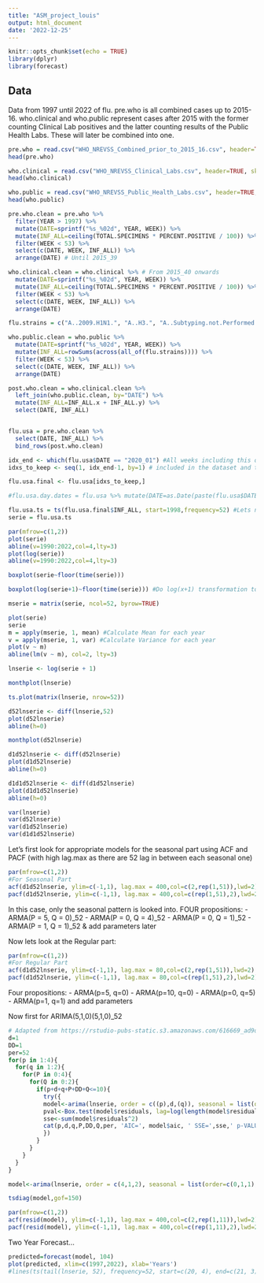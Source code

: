 ```yaml
---
title: "ASM_project_louis"
output: html_document
date: '2022-12-25'
---
```


```r
knitr::opts_chunk$set(echo = TRUE)
library(dplyr)
library(forecast)
```

## Data

Data from 1997 until 2022 of flu. 
pre.who is all combined cases up to 2015-16. who.clinical and who.public represent cases after 2015 with the former counting Clinical Lab positives and the latter counting results of the Public Health Labs. These will later be combined into one. 

```r
pre.who = read.csv("WHO_NREVSS_Combined_prior_to_2015_16.csv", header=TRUE, skip=1) 
head(pre.who)

who.clinical = read.csv("WHO_NREVSS_Clinical_Labs.csv", header=TRUE, skip=1)
head(who.clinical)

who.public = read.csv("WHO_NREVSS_Public_Health_Labs.csv", header=TRUE, skip=1)
head(who.public)
```


```r
pre.who.clean = pre.who %>%
  filter(YEAR > 1997) %>%
  mutate(DATE=sprintf("%s_%02d", YEAR, WEEK)) %>%
  mutate(INF_ALL=ceiling(TOTAL.SPECIMENS * PERCENT.POSITIVE / 100)) %>%
  filter(WEEK < 53) %>%
  select(c(DATE, WEEK, INF_ALL)) %>%
  arrange(DATE) # Until 2015_39

who.clinical.clean = who.clinical %>% # From 2015_40 onwards
  mutate(DATE=sprintf("%s_%02d", YEAR, WEEK)) %>% 
  mutate(INF_ALL=ceiling(TOTAL.SPECIMENS * PERCENT.POSITIVE / 100)) %>%
  filter(WEEK < 53) %>%
  select(c(DATE, WEEK, INF_ALL)) %>%
  arrange(DATE) 

flu.strains = c("A..2009.H1N1.", "A..H3.", "A..Subtyping.not.Performed.", "B", "BVic", "BYam", "H3N2v")

who.public.clean = who.public %>%
  mutate(DATE=sprintf("%s_%02d", YEAR, WEEK)) %>% 
  mutate(INF_ALL=rowSums(across(all_of(flu.strains)))) %>%
  filter(WEEK < 53) %>%
  select(c(DATE, WEEK, INF_ALL)) %>%
  arrange(DATE)

post.who.clean = who.clinical.clean %>%
  left_join(who.public.clean, by="DATE") %>%
  mutate(INF_ALL=INF_ALL.x + INF_ALL.y) %>%
  select(DATE, INF_ALL)


flu.usa = pre.who.clean %>%
  select(DATE, INF_ALL) %>%
  bind_rows(post.who.clean)

idx_end <- which(flu.usa$DATE == "2020_01") #All weeks including this one should be ommitted. This way COVID is not 
idxs_to_keep <- seq(1, idx_end-1, by=1) # included in the dataset and there are exactly 52 weeks per year. 

flu.usa.final <- flu.usa[idxs_to_keep,]

#flu.usa.day.dates = flu.usa %>% mutate(DATE=as.Date(paste(flu.usa$DATE,"1", sep = "_"), '%Y_%U_%w'))
```

```r
flu.usa.ts = ts(flu.usa.final$INF_ALL, start=1998,frequency=52) #Lets not include covid for first analysis
serie = flu.usa.ts
```

```r
par(mfrow=c(1,2))
plot(serie)
abline(v=1990:2022,col=4,lty=3)
plot(log(serie))
abline(v=1990:2022,col=4,lty=3)
```

```r
boxplot(serie~floor(time(serie)))
```

```r
boxplot(log(serie+1)~floor(time(serie))) #Do log(x+1) transformation to evade exploding log of zero values. 
```

```r
mserie = matrix(serie, ncol=52, byrow=TRUE)

plot(serie)
serie
m = apply(mserie, 1, mean) #Calculate Mean for each year
v = apply(mserie, 1, var) #Calculate Variance for each year
plot(v ~ m)
abline(lm(v ~ m), col=2, lty=3)
```

```r
lnserie <- log(serie + 1)
```

```r
monthplot(lnserie)
```

```r
ts.plot(matrix(lnserie, nrow=52))
```


```r
d52lnserie <- diff(lnserie,52)
plot(d52lnserie)
abline(h=0)
```

```r
monthplot(d52lnserie)
```

```r
d1d52lnserie <- diff(d52lnserie)
plot(d1d52lnserie)
abline(h=0)
```

```r
d1d1d52lnserie <- diff(d1d52lnserie)
plot(d1d1d52lnserie)
abline(h=0)
```

```r
var(lnserie)
var(d52lnserie)
var(d1d52lnserie)
var(d1d1d52lnserie)
```
Let's first look for appropriate models for the seasonal part using ACF and PACF (with high lag.max as there are 52 lag in between each seasonal one)

```r
par(mfrow=c(1,2))
#For Seasonal Part
acf(d1d52lnserie, ylim=c(-1,1), lag.max = 400,col=c(2,rep(1,51)),lwd=2) 
pacf(d1d52lnserie, ylim=c(-1,1), lag.max = 400,col=c(rep(1,51),2),lwd=2) 
```
In this case, only the seasonal pattern is looked into. FOUR propositions:
- ARMA(P = 5, Q = 0)_52
- ARMA(P = 0, Q = 4)_52
- ARMA(P = 0, Q = 1)_52
- ARMA(P = 1, Q = 1)_52 & add parameters later

Now lets look at the Regular part:

```r
par(mfrow=c(1,2))
#For Regular Part
acf(d1d52lnserie, ylim=c(-1,1), lag.max = 80,col=c(2,rep(1,51)),lwd=2) 
pacf(d1d52lnserie, ylim=c(-1,1), lag.max = 80,col=c(rep(1,51),2),lwd=2) 
```
Four propositions:
- ARMA(p=5, q=0)
- ARMA(p=10, q=0)
- ARMA(p=0, q=5)
- ARMA(p=1, q=1) and add parameters


Now first for ARIMA(5,1,0)(5,1,0)_52

```r
# Adapted from https://rstudio-pubs-static.s3.amazonaws.com/616669_ad9d837f805f4e44aec8df5bc6219b7d.html
d=1
DD=1
per=52
for(p in 1:4){
  for(q in 1:2){
    for(P in 0:4){
      for(Q in 0:2){
        if(p+d+q+P+DD+Q<=10){
          try({
          model<-arima(lnserie, order = c((p),d,(q)), seasonal = list(order=c((P),DD,(Q)), period=per))
          pval<-Box.test(model$residuals, lag=log(length(model$residuals)))
          sse<-sum(model$residuals^2)
          cat(p,d,q,P,DD,Q,per, 'AIC=', model$aic, ' SSE=',sse,' p-VALUE=', pval$p.value,'\n')
          })
        }
      }
    }
  }
}
```

```r
model<-arima(lnserie, order = c(4,1,2), seasonal = list(order=c(0,1,1), period=52))
```

```r
tsdiag(model,gof=150)
```
```r
par(mfrow=c(1,2))
acf(resid(model), ylim=c(-1,1), lag.max = 400,col=c(2,rep(1,11)),lwd=2)
pacf(resid(model), ylim=c(-1,1), lag.max = 400,col=c(rep(1,11),2),lwd=2)
```

Two Year Forecast...
```r
predicted=forecast(model, 104)
plot(predicted, xlim=c(1997,2022), xlab='Years')
#lines(ts(tail(lnserie, 52), frequency=52, start=c(20, 4), end=c(21, 3)), col="red")
```



